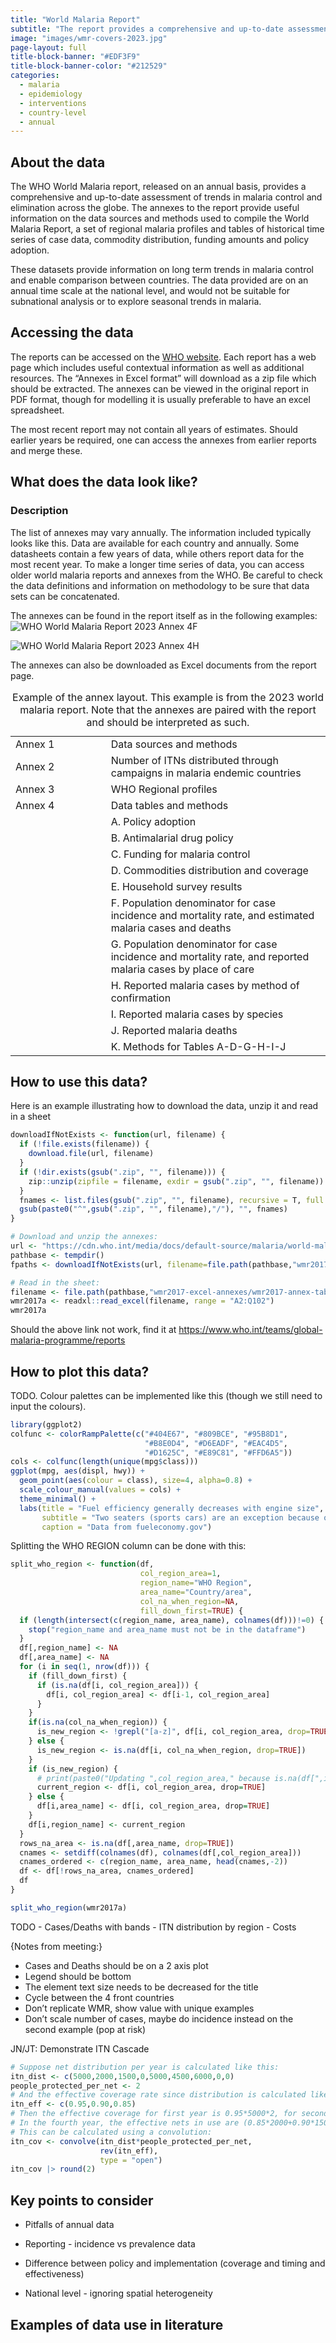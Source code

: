 ```yaml
---
title: "World Malaria Report"
subtitle: "The report provides a comprehensive and up-to-date assessment of trends in malaria control and elimination across the globe."
image: "images/wmr-covers-2023.jpg"
page-layout: full
title-block-banner: "#EDF3F9"
title-block-banner-color: "#212529"
categories:
  - malaria
  - epidemiology
  - interventions
  - country-level
  - annual
---
```


## About the data

The WHO World Malaria report, released on an annual basis, provides a comprehensive and up-to-date assessment of trends in malaria control and elimination across the globe. The annexes to the report provide useful information on the data sources and methods used to compile the World Malaria Report, a set of regional malaria profiles and tables of historical time series of case data, commodity distribution, funding amounts and policy adoption.

These datasets provide information on long term trends in malaria control and enable comparison between countries. The data provided are on an annual time scale at the national level, and would not be suitable for subnational analysis or to explore seasonal trends in malaria.

## Accessing the data

The reports can be accessed on the [WHO website](https://www.who.int/teams/global-malaria-programme/reports). Each report has a web page which includes useful contextual information as well as additional resources. The “Annexes in Excel format” will download as a zip file which should be extracted. The annexes can be viewed in the original report in PDF format, though for modelling it is usually preferable to have an excel spreadsheet.

The most recent report may not contain all years of estimates. Should earlier years be required, one can access the annexes from earlier reports and merge these.

## What does the data look like?

### Description

The list of annexes may vary annually. The information included typically looks like this. Data are available for each country and annually. Some datasheets contain a few years of data, while others report data for the most recent year. To make a longer time series of data, you can access older world malaria reports and annexes from the WHO. Be careful to check the data definitions and information on methodology to be sure that data sets can be concatenated.

The annexes can be found in the report itself as in the following examples: ![](images/annex4F.png "WHO World Malaria Report 2023 Annex 4F")

![](images/annex4H.png "WHO World Malaria Report 2023 Annex 4H")

The annexes can also be downloaded as Excel documents from the report page.

|         |                                                                                                              |
|----------------------|--------------------------------------------------|
| Annex 1 | Data sources and methods                                                                                     |
| Annex 2 | Number of ITNs distributed through campaigns in malaria endemic countries                                    |
| Annex 3 | WHO Regional profiles                                                                                        |
| Annex 4 | Data tables and methods                                                                                      |
|         | A. Policy adoption                                                                                           |
|         | B. Antimalarial drug policy                                                                                  |
|         | C. Funding for malaria control                                                                               |
|         | D. Commodities distribution and coverage                                                                     |
|         | E. Household survey results                                                                                  |
|         | F. Population denominator for case incidence and mortality rate, and estimated malaria cases and deaths      |
|         | G. Population denominator for case incidence and mortality rate, and reported malaria cases by place of care |
|         | H. Reported malaria cases by method of confirmation                                                          |
|         | I. Reported malaria cases by species                                                                         |
|         | J. Reported malaria deaths                                                                                   |
|         | K. Methods for Tables A-D-G-H-I-J                                                                            |

: Example of the annex layout. This example is from the 2023 world malaria report. Note that the annexes are paired with the report and should be interpreted as such.

## How to use this data?

Here is an example illustrating how to download the data, unzip it and read in a sheet

```r
downloadIfNotExists <- function(url, filename) {
  if (!file.exists(filename)) {
    download.file(url, filename)
  }
  if (!dir.exists(gsub(".zip", "", filename))) {
    zip::unzip(zipfile = filename, exdir = gsub(".zip", "", filename))
  }
  fnames <- list.files(gsub(".zip", "", filename), recursive = T, full.names = T)
  gsub(paste0("^",gsub(".zip", "", filename),"/"), "", fnames)
}

# Download and unzip the annexes:
url <- "https://cdn.who.int/media/docs/default-source/malaria/world-malaria-reports/wmr2017-excel-annexes.zip"
pathbase <- tempdir()
fpaths <- downloadIfNotExists(url, filename=file.path(pathbase,"wmr2017-excel-annexes.zip"))

# Read in the sheet:
filename <- file.path(pathbase,"wmr2017-excel-annexes/wmr2017-annex-table-a.xls")
wmr2017a <- readxl::read_excel(filename, range = "A2:Q102")
wmr2017a
```

::: callout-warning
Should the above link not work, find it at <https://www.who.int/teams/global-malaria-programme/reports>
:::

## How to plot this data?

TODO. Colour palettes can be implemented like this (though we still need to input the colours).

```r
library(ggplot2)
colfunc <- colorRampPalette(c("#404E67", "#809BCE", "#95B8D1",
                              "#B8E0D4", "#D6EADF", "#EAC4D5",
                              "#D1625C", "#E89C81", "#FFD6A5"))
cols <- colfunc(length(unique(mpg$class)))
ggplot(mpg, aes(displ, hwy)) +
  geom_point(aes(colour = class), size=4, alpha=0.8) +
  scale_colour_manual(values = cols) +
  theme_minimal() +
  labs(title = "Fuel efficiency generally decreases with engine size",
       subtitle = "Two seaters (sports cars) are an exception because of their light weight",
       caption = "Data from fueleconomy.gov")
```

Splitting the WHO REGION column can be done with this:

```r
split_who_region <- function(df,
                             col_region_area=1,
                             region_name="WHO Region",
                             area_name="Country/area",
                             col_na_when_region=NA,
                             fill_down_first=TRUE) {
  if (length(intersect(c(region_name, area_name), colnames(df)))!=0) {
    stop("region_name and area_name must not be in the dataframe")
  }
  df[,region_name] <- NA
  df[,area_name] <- NA
  for (i in seq(1, nrow(df))) {
    if (fill_down_first) {
      if (is.na(df[i, col_region_area])) {
        df[i, col_region_area] <- df[i-1, col_region_area]
      }
    }
    if(is.na(col_na_when_region)) {
      is_new_region <- !grepl("[a-z]", df[i, col_region_area, drop=TRUE])
    } else {
      is_new_region <- is.na(df[i, col_na_when_region, drop=TRUE])
    }
    if (is_new_region) {
      # print(paste0("Updating ",col_region_area," because is.na(df[",i,",",col_na_when_region,"])"))
      current_region <- df[i, col_region_area, drop=TRUE]
    } else {
      df[i,area_name] <- df[i, col_region_area, drop=TRUE]
    }
    df[i,region_name] <- current_region
  }
  rows_na_area <- is.na(df[,area_name, drop=TRUE])
  cnames <- setdiff(colnames(df), colnames(df[,col_region_area]))
  cnames_ordered <- c(region_name, area_name, head(cnames,-2))
  df <- df[!rows_na_area, cnames_ordered]
  df
}

split_who_region(wmr2017a)
```

{TODO:}

-   Cases/Deaths with bands
-   ITN distribution by region
-   Costs

{Notes from meeting:}

-   Cases and Deaths should be on a 2 axis plot
-   Legend should be bottom
-   The element text size needs to be decreased for the title
-   Cycle between the 4 front countries
-   Don't replicate WMR, show value with unique examples
-   Don't scale number of cases, maybe do incidence instead on the second example (pop at risk)

JN/JT: Demonstrate ITN Cascade

```r
# Suppose net distribution per year is calculated like this:
itn_dist <- c(5000,2000,1500,0,5000,4500,6000,0,0)
people_protected_per_net <- 2
# And the effective coverage rate since distribution is calculated like this:
itn_eff <- c(0.95,0.90,0.85)
# Then the effective coverage for first year is 0.95*5000*2, for second year is (0.90*5000+0.95*2000)*2, then third year is (0.85*5000+0.90*2000+0.95*1500)*2, after which the 5000 nets distributed initially are no longer considered in use.
# In the fourth year, the effective nets in use are (0.85*2000+0.90*1500+0*0.95)*2, and so on.
# This can be calculated using a convolution:
itn_cov <- convolve(itn_dist*people_protected_per_net,
                    rev(itn_eff),
                    type = "open")
itn_cov |> round(2)
```

## Key points to consider

-   Pitfalls of annual data

-   Reporting - incidence vs prevalence data

-   Difference between policy and implementation (coverage and timing and effectiveness)

-   National level - ignoring spatial heterogeneity

## Examples of data use in literature
